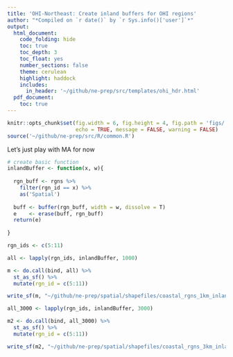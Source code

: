 ```yaml
---
title: 'OHI-Northeast: Create inland buffers for OHI regions'
author: "*Compiled on `r date()` by `r Sys.info()['user']`*"
output: 
  html_document:
    code_folding: hide
    toc: true
    toc_depth: 3
    toc_float: yes
    number_sections: false
    theme: cerulean
    highlight: haddock
    includes: 
      in_header: '~/github/ne-prep/src/templates/ohi_hdr.html'
  pdf_document:
    toc: true
---
```


```r
knitr::opts_chunk$set(fig.width = 6, fig.height = 4, fig.path = 'figs/',
                      echo = TRUE, message = FALSE, warning = FALSE)
source('~/github/ne-prep/src/R/common.R')
```

Let's just play with MA for now
```r
# create basic function
inlandBuffer <- function(x, w){
  
  rgn_buff <- rgns %>%
    filter(rgn_id == x) %>%
    as('Spatial')
  
  buff <- buffer(rgn_buff, width = w, dissolve = T)
  e    <- erase(buff, rgn_buff)
  return(e)
  
}

rgn_ids <- c(5:11)

all <- lapply(rgn_ids, inlandBuffer, 1000)

m <- do.call(bind, all) %>%
  st_as_sf() %>%
  mutate(rgn_id = c(5:11))

write_sf(m, "~/github/ne-prep/spatial/shapefiles/coastal_rgns_1km_inland_buffer.shp")

all_3000 <- lapply(rgn_ids, inlandBuffer, 3000)

m2 <- do.call(bind, all_3000) %>%
  st_as_sf() %>%
  mutate(rgn_id = c(5:11))

write_sf(m2, "~/github/ne-prep/spatial/shapefiles/coastal_rgns_3km_inland_buffer.shp")

```












